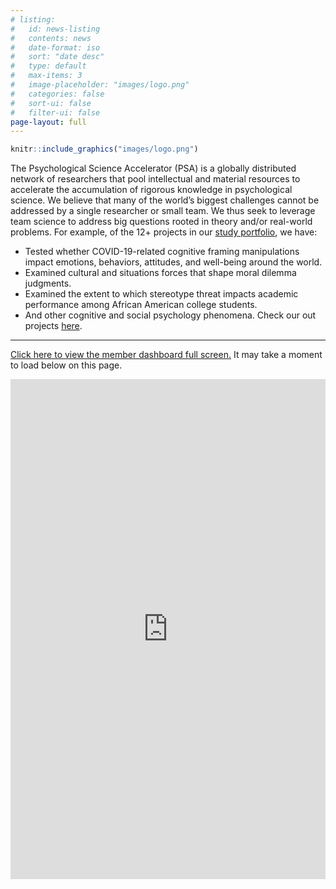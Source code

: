 ```yaml
---
# listing:
#   id: news-listing
#   contents: news
#   date-format: iso
#   sort: "date desc"
#   type: default
#   max-items: 3
#   image-placeholder: "images/logo.png"
#   categories: false
#   sort-ui: false
#   filter-ui: false
page-layout: full
---
```


```r
knitr::include_graphics("images/logo.png")
```

The Psychological Science Accelerator (PSA) is a globally distributed network of researchers that pool intellectual and material resources to accelerate the accumulation of rigorous knowledge in psychological science. We believe that many of the world's biggest challenges cannot be addressed by a single researcher or small team. We thus seek to leverage team science to address big questions rooted in theory and/or real-world problems. For example, of the 12+ projects in our [study portfolio](projects.html), we have:

-   Tested whether COVID-19-related cognitive framing manipulations impact emotions, behaviors, attitudes, and well-being around the world.
-   Examined cultural and situations forces that shape moral dilemma judgments.
-   Examined the extent to which stereotype threat impacts academic performance among African American college students.
- And other cognitive and social psychology phenomena. Check our out projects [here](projects.html).

------------------------------------------------------------------------


<a href = "https://shiny.thedoomlab.com/psadata/MemberMap" target = "_blank"> Click here to view the member dashboard full screen.</a> It may take a moment to load below on this page.

::: iframe-container
<iframe src="https://shiny.thedoomlab.com/psadata/MemberMap" width="100%" height="800" style="border:none;">

</iframe>
:::
